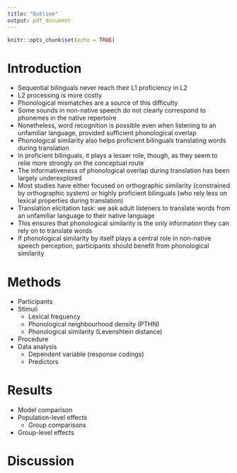 ```yaml
---
title: "Outline"
output: pdf_document
---
```


```r
knitr::opts_chunk$set(echo = TRUE)
```

# Introduction 

* Sequential bilinguals never reach their L1 proficiency in L2
* L2 processing is more costly
* Phonological mismatches are a source of this difficulty
* Some sounds in non-native speech do not clearly correspond to phonemes in the native repertoire
* Nonetheless, word recognition is possible even when listening to an unfamiliar language, provided sufficient phonological overlap
* Phonological similarity also helps proficient bilinguals translating words during translation
* In proficient bilinguals, it plays a lesser role, though, as they seem to relie more strongly on the conceptual route
* The informativeness of phonological overlap during translation has been largely underexplored
* Most studies have either focused on orthographic similarity (constrained by orthographic system) or highly proficient bilinguals (who rely less on lexical properties during translation)
* Translation elicitation task: we ask adult listeners to translate words from an unfamiliar language to their native language
* This ensures that phonological similarity is the only information they can rely on to translate words
* If phonological similarity by itself plays a central role in non-native speech perception, participants should benefit from phonological similarity


# Methods

* Participants
* Stimuli
	- Lexical frequency
	- Phonological neighbourhood density (PTHN)
	- Phonological similarity (Levenshtein distance)
* Procedure
* Data analysis
	- Dependent variable (response codings)
	- Predictors

# Results

* Model comparison
* Population-level effects
	- Group comparisons
* Group-level effects

# Discussion






